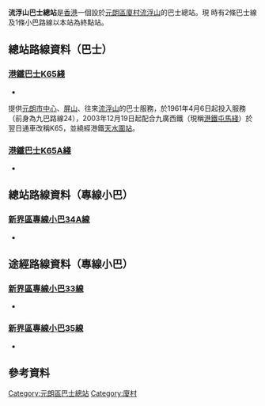 {{Infobox HK Bus terminus 
| image= LauFauShanBT2019.jpg
| name= 流浮山巴士總站 <br /> Lau Fau Shan Bus Terminus
| district= [[元朗區|元朗區]]
| area= 無
| street= [[廈村|廈村]][[流浮山|流浮山]][[流浮山道|流浮山道]]
| opendate= 1961年
| terminate= [[港鐵巴士K65線|港鐵巴士K65線]]、[[港鐵巴士K65A線|港鐵巴士K65A線]]<BR>[[新界區專線小巴34、34A線|新界區專線小巴34、34A線]]
| via= 新界專線小巴33、35線
| feeder= 無
| nearbystreets= 流浮山道、[[深灣路|深灣路]]（可通往上下白泥及尖鼻咀）
| nearbysights= 
| notes= 
| alternative=
| bgcolor=green
| fontcolor=YELLOW
}}

'''流浮山巴士總站'''是[[香港|香港]]一個設於[[元朗區|元朗區]][[廈村|廈村]][[流浮山|流浮山]]的巴士總站。現
時有2條巴士線及1條小巴路線以本站為終點站。

==總站路線資料（巴士）==
===[[港鐵巴士K65綫|港鐵巴士K65綫]]=== 
*{{HK Bus Route KLNT|K65|inline}}
提供[[元朗市中心|元朗市中心]]、[[屏山_(香港)|屏山]]、往來[[流浮山|流浮山]]的巴士服務，於1961年4月6日起投入服務（前身為九巴路線24），2003年12月19日起配合九廣西鐵（現稱[[港鐵|港鐵]][[屯馬綫|屯馬綫]]）於翌日通車改稱K65，並繞經港鐵[[天水圍站_(西鐵綫)|天水圍站]]。

===[[港鐵巴士K65A綫|港鐵巴士K65A綫]]===
*{{HK Bus Route KLNT|K65A|inline}}

==總站路線資料（專線小巴）==


===[[新界區專線小巴34A線|新界區專線小巴34A線]]===
*{{HK MiniBus Route NT Show:34A|format=inline}}

==途經路線資料（專線小巴）==
===[[新界區專線小巴33線|新界區專線小巴33線]]===
*{{HK MiniBus Route NT Show:33|format=inline}}

===[[新界區專線小巴35線|新界區專線小巴35線]]===
*{{HK MiniBus Route NT Show:35|format=inline}}

== 參考資料 ==
{{reflist}}

{{香港元朗區巴士總站列表}}
[[Category:元朗區巴士總站|Category:元朗區巴士總站]]
[[Category:廈村|Category:廈村]]

{{HK-bus-stub}}
